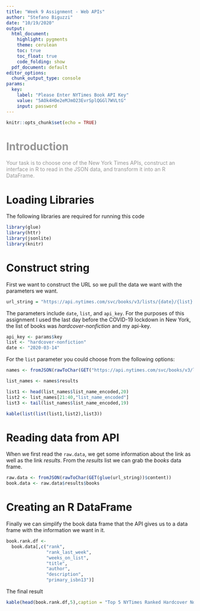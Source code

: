 ---
title: "Week 9 Assignment - Web APIs"
author: "Stefano Biguzzi"
date: "10/19/2020"
output:
  html_document:
    highlight: pygments
    theme: cerulean
    toc: true
    toc_float: true
    code_folding: show
  pdf_document: default
editor_options: 
  chunk_output_type: console
params:
  key:
    label: "Please Enter NYTimes Book API Key"
    value: "5AOk4HOe2eMJmO23EvrSplQGGl7WVLtG"
    input: password
---

```{r setup, include=FALSE}
knitr::opts_chunk$set(echo = TRUE)
```
# <span style="color: #969696;">Introduction

<span style="color: #969696;">Your task is to choose one of the New York Times APIs, construct an interface in R to read in the JSON data, and transform it into an R DataFrame.</span>

# Loading Libraries
The following libraries are required for running this code
```{r, message=F,warning=F}
library(glue)
library(httr)
library(jsonlite)
library(knitr)
```

# Construct string
First we want to construct the URL so we pull the data we want with the parameters we want. 
```{r}
url_string = "https://api.nytimes.com/svc/books/v3/lists/{date}/{list}.json?api-key={api_key}"
```
The parameters include `date`, `list`, and `api_key`. For the purposes of this assignment I used the last day before the COVID-19 lockdown in New York, the list of books was *hardcover-nonfiction* and my api-key.
```{r}
api_key <- params$key
list <- "hardcover-nonfiction"
date <- "2020-03-14"
```
For the `list` parameter you could choose from the following options:  
```{r, echo=F,results='asis',comment=NA}
names <- fromJSON(rawToChar(GET("https://api.nytimes.com/svc/books/v3/lists/names.json?api-key=5AOk4HOe2eMJmO23EvrSplQGGl7WVLtG")$content))

list_names <- names$results

list1 <- head(list_names$list_name_encoded,20)
list2 <- list_names[21:40,"list_name_encoded"]
list3 <- tail(list_names$list_name_encoded,19)

kable(list(list(list1,list2),list3))
```

# Reading data from API
When we first read the `raw.data`, we get some information about the link as well as the link *results*. From the *results* list we can grab the *books* data frame.
```{r}
raw.data <- fromJSON(rawToChar(GET(glue(url_string))$content))
book.data <- raw.data$results$books
```

# Creating an R DataFrame
Finally we can simplify the book data frame that the API gives us to a data frame with the information we want in it.
```{r}
book.rank.df <-
  book.data[,c("rank",
               "rank_last_week",
               "weeks_on_list",
               "title",
               "author",
               "description",
               "primary_isbn13")]
```
The final result
```{r, echo=F, results='asis'}
kable(head(book.rank.df,5),caption = "Top 5 NYTimes Ranked Hardcover Nonfiction Books for the week of 2020-03-09")
```


